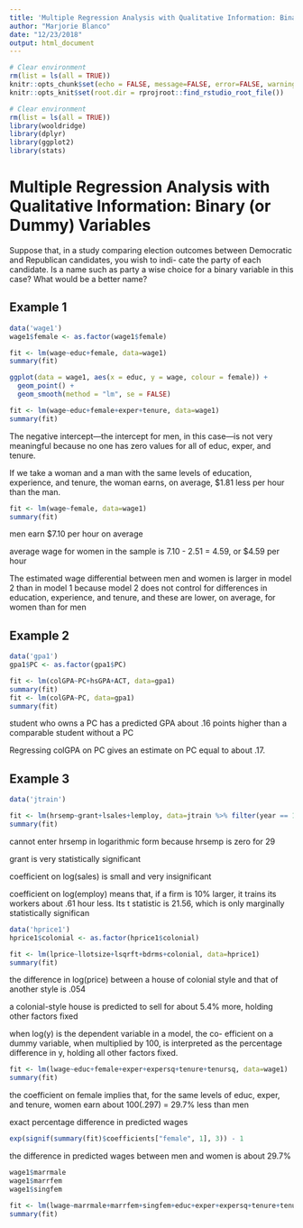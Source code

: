 ```yaml
---
title: 'Multiple Regression Analysis with Qualitative Information: Binary (or Dummy) Variables'
author: "Marjorie Blanco"
date: "12/23/2018"
output: html_document
---
```


```r
# Clear environment
rm(list = ls(all = TRUE))
knitr::opts_chunk$set(echo = FALSE, message=FALSE, error=FALSE, warning=FALSE)
knitr::opts_knit$set(root.dir = rprojroot::find_rstudio_root_file())

# Clear environment
rm(list = ls(all = TRUE))
library(wooldridge)
library(dplyr)
library(ggplot2)
library(stats)
```

# Multiple Regression Analysis with Qualitative Information: Binary (or Dummy) Variables

Suppose that, in a study comparing election outcomes between Democratic and Republican candidates, you wish to indi- cate the party of each candidate. Is a name such as party a wise choice for a binary variable in this case? What would be a better name?

## Example 1

```r
data('wage1')
wage1$female <- as.factor(wage1$female)
```

```r
fit <- lm(wage~educ+female, data=wage1)
summary(fit)

ggplot(data = wage1, aes(x = educ, y = wage, colour = female)) + 
  geom_point() +
  geom_smooth(method = "lm", se = FALSE)
```

```r
fit <- lm(wage~educ+female+exper+tenure, data=wage1)
summary(fit)
```
The negative intercept—the intercept for men, in this case—is not very meaningful because no one has zero values for all of educ, exper, and tenure.

If we take a woman and a man with the same levels of education, experience, and tenure, the woman earns, on average, $1.81 less per hour than the man.

```r
fit <- lm(wage~female, data=wage1)
summary(fit)
```

men earn $7.10 per hour on average

average wage for women in the sample is 7.10 - 2.51 = 4.59, or $4.59 per hour

The estimated wage differential between men and women is larger in model 2 than in model 1 because model 2 does not control for differences in education, experience, and tenure, and these are lower, on average, for women than for men 

## Example 2

```r
data('gpa1')
gpa1$PC <- as.factor(gpa1$PC)
```

```r
fit <- lm(colGPA~PC+hsGPA+ACT, data=gpa1)
summary(fit)
fit <- lm(colGPA~PC, data=gpa1)
summary(fit)
```

student who owns a PC has a predicted GPA about .16 points higher than a comparable student without a PC

Regressing colGPA on PC gives an estimate on PC equal to about .17. 

## Example 3

```r
data('jtrain')
```

```r
fit <- lm(hrsemp~grant+lsales+lemploy, data=jtrain %>% filter(year == 1988))
summary(fit)
```
cannot enter hrsemp in logarithmic form because hrsemp is zero for 29 

grant is very statistically significant

coefficient on log(sales) is small and very insignificant

coefficient on log(employ) means that, if a firm is 10% larger, it trains its workers about .61 hour less. Its t statistic is 21.56, which is only marginally statistically significan

```r
data('hprice1')
hprice1$colonial <- as.factor(hprice1$colonial)
```

```r
fit <- lm(lprice~llotsize+lsqrft+bdrms+colonial, data=hprice1)
summary(fit)
```

the difference in log(price) between a house of colonial style and that of another style is .054

a colonial-style house is predicted to sell for about 5.4% more, holding other factors fixed

when log(y) is the dependent variable in a model, the co- efficient on a dummy variable, when multiplied by 100, is interpreted as the percentage difference in y, holding all other factors fixed.

```r
fit <- lm(lwage~educ+female+exper+expersq+tenure+tenursq, data=wage1)
summary(fit)
```
the coefficient on female implies that, for the same levels of educ, exper, and tenure, women earn about 100(.297) = 29.7% less than men

exact percentage difference in predicted wages

```r
exp(signif(summary(fit)$coefficients["female", 1], 3)) - 1
```


the difference in predicted wages between men and women is about 29.7%


```r
wage1$marrmale
wage1$marrfem
wage1$singfem

fit <- lm(lwage~marrmale+marrfem+singfem+educ+exper+expersq+tenure+tenursq, data=wage1)
summary(fit)
```